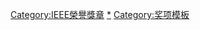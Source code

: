 {{Navbox
| name = IEEE榮譽獎章獲獎者 1926–1950
| title = [[IEEE榮譽獎章]]获得者
| state = {{{state|autocollapse}}}
| bodyclass = hlist
| summary = IEEE榮譽獎章獲獎者 1926–1950
| group1 = 1926–1950
| list1 = 
* {{link-en|格林利夫·惠蒂尔·皮卡德|Greenleaf Whittier Pickard}} (1926)
* {{link-en|劉易斯·溫斯洛·奧斯汀|Louis W. Austin}} (1927)
* {{link-en|约纳坦·岑内克|Jonathan Zenneck}} (1928)
* {{link-en|喬治·皮爾斯|George W. Pierce}} (1929)
* {{link-en|彼泽·奥卢夫·彼泽森|Peder Oluf Pedersen}} (1930)
* {{link-en|古斯塔夫-奥古斯特·费里埃|Gustave-Auguste Ferrié}} (1931)
* {{link-en|阿瑟·肯内利|Arthur Edwin Kennelly}} (1932)
* [[約翰·弗萊明]] (1933)
* {{link-en|斯坦福·卡德維爾·胡珀|Stanford C. Hooper}} (1934)
* [[巴尔塔萨·范德波尔]] (1935)
* {{link-en|喬治·阿什利·坎貝爾|George Ashley Campbell}} (1936)
* {{link-en|梅尔维尔·伊斯特汉|Melville Eastham}} (1937)
* [[约翰·霍华德·德林杰]] (1938)
* {{link-en|阿爾伯特·李|Albert G. Lee}} (1939)
* {{link-en|勞埃德·埃斯彭席德|Lloyd Espenschied}} (1940)
* {{link-en|阿爾弗雷德·诺顿·戈德史密斯|Alfred N. Goldsmith}} (1941)
* {{link-en|阿爾伯特·泰勒|Albert H. Taylor}} (1942)
* {{Le|威廉·威尔逊 (物理学家)|William Wilson (physicist)|威廉·威尔逊}}(1943)
* {{link-en|哈拉登·普拉特|Haraden Pratt}} (1944)
* {{link-en|哈羅德·貝弗雷奇|Harold H. Beverage}} (1945)
* {{link-en|拉尔夫·哈特利|Ralph Hartley}} (1946)
* {{link-en|勞倫斯·霍勒|Lawrence C. F. Horle}} (1948)
* {{link-en|拉尔夫·鲍恩|Ralph Bown}} (1949)
* [[弗雷德里克·特曼]] (1950) 

| below =
* [[:IEEE榮譽獎章|'''完整名單''']]
* [[:Template:IEEE榮譽獎章獲獎者 1917–1925|1917–1925]]
* [[:Template:IEEE榮譽獎章獲獎者 1926–1950|1926–1950]]
* [[:Template:IEEE榮譽獎章獲獎者 1951–1975|1951–1975]]
* [[:Template:IEEE榮譽獎章獲獎者 1976–2000|1976–2000]]
* [[:Template:IEEE榮譽獎章獲獎者 2001–2025|2001–至今]]

}}<includeonly>
[[Category:IEEE榮譽獎章]]
</includeonly><noinclude>
{{collapsible option}}
[[Category:IEEE榮譽獎章|*]]
[[Category:奖项模板‎]]
</noinclude>